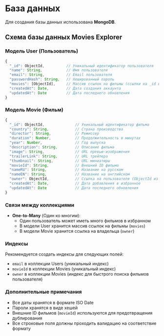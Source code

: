 # База данных

Для создания базы данных использована **MongoDB**.

## Схема базы данных Movies Explorer

### Модель User (Пользователь)

```javascript
{
  "_id": ObjectId,          // Уникальный идентификатор пользователя
  "name": String,           // Имя пользователя
  "email": String,          // Email пользователя
  "passwordHash": String,   // Хешированный пароль
  "movies": [ObjectId],     // Массив ссылок на фильмы (ссылки на _id в коллекции Movies)
  "createdAt": Date,        // Дата создания аккаунта
  "updatedAt": Date         // Дата последнего обновления
}
```

### Модель Movie (Фильм)

```javascript
{
  "_id": ObjectId,              // Уникальный идентификатор фильма
  "country": String,            // Страна производства
  "director": String,           // Режиссер
  "duration": Number,           // Продолжительность в минутах
  "year": Number,               // Год выпуска
  "description": String,        // Описание фильма
  "image": String,              // URL превью-изображения
  "trailerLink": String,        // URL трейлера
  "thumbnail": String,          // URL миниатюры
  "movieId": String,            // Внешний ID фильма
  "nameRU": String,             // Название на русском
  "nameEN": String,             // Название на английском
  "owner": ObjectId,            // Ссылка на пользователя (ObjectId из коллекции Users)
  "createdAt": Date,            // Дата добавления в избранное
  "updatedAt": Date             // Дата последнего обновления
}
```

### Связи между коллекциями

* **One-to-Many** (Один ко многим):
  * Один пользователь может иметь много фильмов в избранном
  * В модели User хранится массив ссылок на фильмы (`movies`)
  * В модели Movie хранится ссылка на владельца (`owner`)

### Индексы

Рекомендуется создать индексы для следующих полей:
* `email` в коллекции Users (уникальный индекс)
* `movieId` в коллекции Movies (уникальный индекс)
* `owner` в коллекции Movies (индекс для быстрого поиска фильмов пользователя)

### Дополнительные примечания

* Все даты хранятся в формате ISO Date
* Пароли хранятся в виде хешей
* Внешние ID фильмов (`movieId`) используются для предотвращения дублирования
* Все строковые поля должны проходить валидацию на соответствие формату

